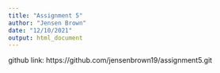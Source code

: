 ```yaml
---
title: "Assignment 5"
author: "Jensen Brown"
date: "12/10/2021"
output: html_document
---
```


github link: https://github.com/jensenbrown19/assignment5.git